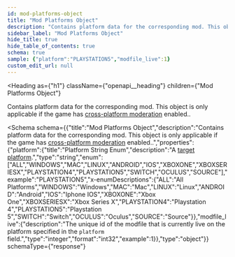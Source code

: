 ```yaml
---
id: mod-platforms-object
title: "Mod Platforms Object"
description: "Contains platform data for the corresponding mod. This object is only applicable if the game has [cross-platform moderation](/restapi/docs/targeting-a-platform) enabled.."
sidebar_label: "Mod Platforms Object"
hide_title: true
hide_table_of_contents: true
schema: true
sample: {"platform":"PLAYSTATION5","modfile_live":1}
custom_edit_url: null
---
```



<Heading
  as={"h1"}
  className={"openapi__heading"}
  children={"Mod Platforms Object"}
>
</Heading>



Contains platform data for the corresponding mod. This object is only applicable if the game has [cross-platform moderation](/restapi/docs/targeting-a-platform) enabled..

<Schema
  schema={{"title":"Mod Platforms Object","description":"Contains platform data for the corresponding mod. This object is only applicable if the game has [cross-platform moderation](/restapi/docs/targeting-a-platform) enabled..","properties":{"platform":{"title":"Platform String Enum","description":"A [target platform](/restapi/docs/targeting-a-platform).","type":"string","enum":["ALL","WINDOWS","MAC","LINUX","ANDROID","IOS","XBOXONE","XBOXSERIESX","PLAYSTATION4","PLAYSTATION5","SWITCH","OCULUS","SOURCE"],"example":"PLAYSTATION5","x-enumDescriptions":{"ALL":"All Platforms","WINDOWS":"Windows","MAC":"Mac","LINUX":"Linux","ANDROID":"Android","IOS":"Iphone IOS","XBOXONE":"Xbox One","XBOXSERIESX":"Xbox Series X","PLAYSTATION4":"Playstation 4","PLAYSTATION5":"Playstation 5","SWITCH":"Switch","OCULUS":"Oculus","SOURCE":"Source"}},"modfile_live":{"description":"The unique id of the modfile that is currently live on the platform specified in the `platform` field.","type":"integer","format":"int32","example":1}},"type":"object"}}
  schemaType={"response"}
>
  
</Schema>
            